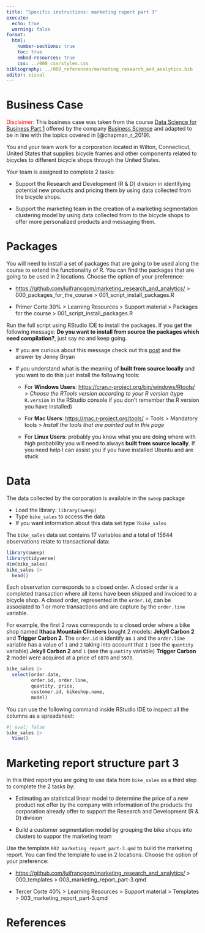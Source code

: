 ---
title: "Specific instructions: marketing report part 3"
execute: 
  echo: true
  warning: false
format: 
  html:
    number-sections: true
    toc: true
    embed-resources: true
    css: ../000_css/styles.css
bibliography: ../000_references/marketing_research_and_analytics.bib
editor: visual
---

# Business Case

[Disclaimer:]{style="color: red;"} This business case was taken from the course [Data Science for Business Part 1](https://university.business-science.io/p/ds4b-101-r-business-analysis-r) offered by the company [Business Science](https://www.business-science.io/) and adapted to be in line with the topics covered in [@chapman_r_2019].

You and your team work for a corporation located in Wilton, Connecticut, United States that supplies bicycle frames and other components related to bicycles to different bicycle shops through the United States.

Your team is assigned to complete 2 tasks:

-   Support the Research and Development (R & D) division in identifying potential new products and pricing them by using data collected from the bicycle shops.

-   Support the marketing team in the creation of a marketing segmentation clustering model by using data collected from to the bicycle shops to offer more personalized products and messaging them.

# Packages

You will need to install a set of packages that are going to be used along the course to extend the functionality of R. You can find the packages that are going to be used in 2 locations. Choose the option of your preference:

-   <https://github.com/luifrancgom/marketing_research_and_analytics/> \> 000_packages_for_the_course \> 001_script_install_packages.R

-   Primer Corte 30% \> Learning Resources \> Support material \> Packages for the course \> 001_script_install_packages.R

Run the full script using RStudio IDE to install the packages. If you get the following message: **Do you want to install from source the packages which need compilation?**, just say no and keep going.

-   If you are curious about this message check out this [post](https://forum.posit.co/t/meaning-of-common-message-when-install-a-package-there-are-binary-versions-available-but-the-source-versions-are-later/2431) and the answer by Jenny Bryan

-   If you understand what is the meaning of **built from source locally** and you want to do this just install the following tools:

    -   For **Windows Users**: <https://cran.r-project.org/bin/windows/Rtools/> \> *Choose the RTools version according to your R version* (type `R.version` in the RStudio console if you don't remember the R version you have installed)

    -   For **Mac Users**: <https://mac.r-project.org/tools/> \> Tools \> Mandatory tools \> *Install the tools that are pointed out in this page*

    -   For **Linux Users**: probably you know what you are doing where with high probability you will need to always **built from source locally**. If you need help I can assist you if you have installed Ubuntu and are stuck

# Data

The data collected by the corporation is available in the `sweep` package

-   Load the library: `library(sweep)`
-   Type `bike_sales` to access the data
-   If you want information about this data set type `?bike_sales`

The `bike_sales` data set contains 17 variables and a total of 15644 observations relate to transactional data:

```{r}
library(sweep)
library(tidyverse)
dim(bike_sales)
bike_sales |> 
  head()
```

Each observation corresponds to a closed order. A closed order is a completed transaction where all items have been shipped and invoiced to a bicycle shop. A closed order, represented in the `order.id`, can be associated to 1 or more transactions and are capture by the `order.line` variable.

For example, the first 2 rows corresponds to a closed order where a bike shop named **Ithaca Mountain Climbers** bought 2 models: **Jekyll Carbon 2** and **Trigger Carbon 2**. The `order.id` is identify as `1` and the `order.line` variable has a value of `1` and `2` taking into account that `1` (see the `quantity` variable) **Jekyll Carbon 2** and `1` (see the `quantity` variable) **Trigger Carbon 2** model were acquired at a price of `6070` and `5970`.

```{r}
bike_sales |> 
  select(order.date, 
         order.id, order.line, 
         quantity, price,
         customer.id, bikeshop.name,
         model)
```

You can use the following command inside RStudio IDE to inspect all the columns as a spreadsheet:

```{r}
#| eval: false
bike_sales |> 
  View()
```

# Marketing report structure part 3

In this third report you are going to use data from `bike_sales` as a third step to complete the 2 tasks by:

-   Estimating an statistical linear model to determine the price of a new product not offer by the company with information of the products the corporation already offer to support the Research and Development (R & D) division

-   Build a customer segmentation model by grouping the bike shops into clusters to suppor the marketing team 

Use the template `002_marketing_report_part-3.qmd` to build the marketing report. You can find the template to use in 2 locations. Choose the option of your preference:

-   <https://github.com/luifrancgom/marketing_research_and_analytics/> \> 000_templates \> 003_marketing_report_part-3.qmd

-   Tercer Corte 40% \> Learning Resources \> Support material \> Templates \> 003_marketing_report_part-3.qmd

# References
